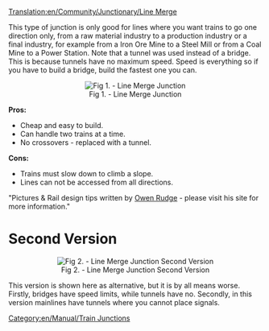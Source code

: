 [[Translation:en/Community/Junctionary/Line Merge]]
[[Category:en/Manual/Train Junctions]]

This type of junction is only good for lines where you want trains to go one direction only, from a raw material industry to a production industry or a final industry, for example from a Iron Ore Mine to a Steel Mill or from a Coal Mine to a Power Station. Note that a tunnel was used instead of a bridge. This is because tunnels have no maximum speed. Speed is everything so if you have to build a bridge, build the fastest one you can.

<center>[[File:en/Community/Junctionary/3way trackmerge.png|center|frame|Fig 1. - Line Merge Junction]]</center>

'''Pros:'''

*Cheap and easy to build.
*Can handle two trains at a time.
*No crossovers - replaced with a tunnel.


'''Cons:'''

*Trains must slow down to climb a slope.
*Lines can not be accessed from all directions.


"Pictures & Rail design tips written by [http://www.owenrudge.net/TT/ Owen Rudge] - please visit his site for more information."

=Second Version=
<center>[[File:en/Community/Junctionary/3way trackmerge2.png|center|frame|Fig 2. - Line Merge Junction Second Version]]</center>
This version is shown here as alternative, but it is by all means worse. Firstly, bridges have speed limits, while tunnels have no. Secondly, in this version mainlines have tunnels where you cannot place signals.